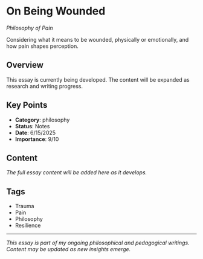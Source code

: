 # On Being Wounded

*Philosophy of Pain*

Considering what it means to be wounded, physically or emotionally, and how pain shapes perception.

## Overview

This essay is currently being developed. The content will be expanded as research and writing progress.

## Key Points

- **Category**: philosophy
- **Status**: Notes
- **Date**: 6/15/2025
- **Importance**: 9/10

## Content

*The full essay content will be added here as it develops.*

## Tags

- Trauma
- Pain
- Philosophy
- Resilience

---

*This essay is part of my ongoing philosophical and pedagogical writings. Content may be updated as new insights emerge.*
